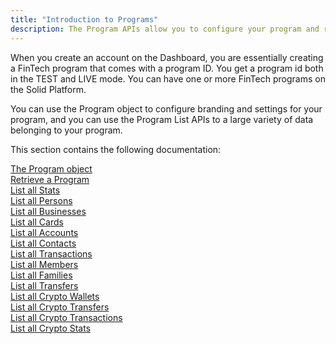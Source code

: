 ```yaml
---
title: "Introduction to Programs"
description: The Program APIs allow you to configure your program and retrieve program-wide data
---
```

When you create an account on the Dashboard, you are essentially creating a FinTech program that comes with a program ID. You get a program id both in the TEST and LIVE mode. You can have one or more FinTech programs on the Solid Platform.

You can use the Program object to configure branding and settings for your program, and you can use the Program List APIs to a large variety of data belonging to your program.

This section contains the following documentation:

[The Program object](https://www.solidfi.com/docs/the-program-object)  
[Retrieve a Program](https://www.solidfi.com/docs/retrieve-a-program)  
[List all Stats](https://www.solidfi.com/docs/list-all-stats)  
[List all Persons](https://www.solidfi.com/docs/list-all-persons-in-a-program)  
[List all Businesses](https://www.solidfi.com/docs/list-all-businesses-in-a-program)  
[List all Cards](https://www.solidfi.com/docs/list-all-cards-in-a-program)  
[List all Accounts](https://www.solidfi.com/docs/list-all-accounts-in-a-program)  
[List all Contacts](https://www.solidfi.com/docs/list-all-contacts-in-a-program)  
[List all Transactions](https://www.solidfi.com/docs/list-all-transactions-in-a-program)  
[List all Members](https://www.solidfi.com/docs/list-all-members-in-a-program)  
[List all Families](https://www.solidfi.com/docs/list-all-families-program)  
[List all Transfers](https://www.solidfi.com/docs/list-all-transfers-program)  
[List all Crypto Wallets](https://www.solidfi.com/docs/list-all-crypto-wallets-program)  
[List all Crypto Transfers](https://www.solidfi.com/docs/list-all-crypto-transfers-program)  
[List all Crypto Transactions](https://www.solidfi.com/docs/list-all-crypto-transactions-program)  
[List all Crypto Stats](https://www.solidfi.com/docs/list-all-crypto-stats)  
